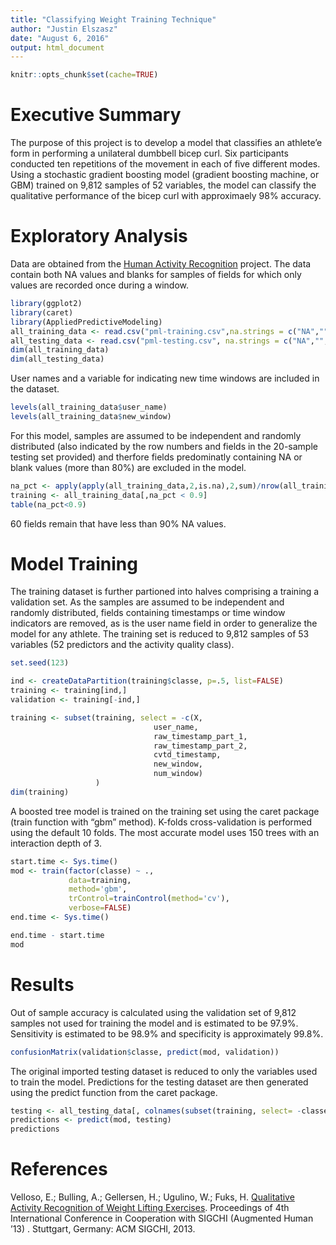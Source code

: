 ```yaml
---
title: "Classifying Weight Training Technique"
author: "Justin Elszasz"
date: "August 6, 2016"
output: html_document
---
```

```r
knitr::opts_chunk$set(cache=TRUE)
```

# Executive Summary

The purpose of this project is to develop a model that classifies an athlete'e form in performing a unilateral dumbbell bicep curl.  Six participants conducted ten repetitions of the movement in each of five different modes.  Using a stochastic gradient boosting model (gradient boosting machine, or GBM) trained on 9,812 samples of 52 variables, the model can classify the qualitative performance of the bicep curl with approximaely 98% accuracy.

# Exploratory Analysis

Data are obtained from the [Human Activity Recognition](http://groupware.les.inf.puc-rio.br/har) project.  The data contain both NA values and blanks for samples of fields for which only values are recorded once during a window. 


```r
library(ggplot2)
library(caret)
library(AppliedPredictiveModeling)
all_training_data <- read.csv("pml-training.csv",na.strings = c("NA","","#DIV/0!"))
all_testing_data <- read.csv("pml-testing.csv", na.strings = c("NA","","#DIV/0!"))
dim(all_training_data)
dim(all_testing_data)
```

User names and a variable for indicating new time windows are included in the dataset.

```r
levels(all_training_data$user_name)
levels(all_training_data$new_window)
```

For this model, samples are assumed to be independent and randomly distributed (also indicated by the row numbers and fields in the 20-sample testing set provided) and therfore fields predominatly containing NA or blank values (more than 80%) are excluded in the model.  

```r
na_pct <- apply(apply(all_training_data,2,is.na),2,sum)/nrow(all_training_data)
training <- all_training_data[,na_pct < 0.9]
table(na_pct<0.9)
```

60 fields remain that have less than 90% NA values.

# Model Training
The training dataset is further partioned into halves comprising a training a validation set.  As the samples are assumed to be independent and randomly distributed, fields containing timestamps or time window indicators are removed, as is the user name field in order to generalize the model for any athlete.  The training set is reduced to 9,812 samples of 53 variables (52 predictors and the activity quality class).  

```r
set.seed(123)

ind <- createDataPartition(training$classe, p=.5, list=FALSE)
training <- training[ind,]
validation <- training[-ind,]

training <- subset(training, select = -c(X,
                                user_name,
                                raw_timestamp_part_1,
                                raw_timestamp_part_2,
                                cvtd_timestamp,
                                new_window,
                                num_window)
                   )
dim(training)
```

A boosted tree model is trained on the training set using the caret package (train function with "gbm" method).  K-folds cross-validation is performed using the default 10 folds.  The most accurate model uses 150 trees with an interaction depth of 3.

```r
start.time <- Sys.time()
mod <- train(factor(classe) ~ ., 
             data=training,
             method='gbm',
             trControl=trainControl(method='cv'),
             verbose=FALSE)
end.time <- Sys.time()
```

```r
end.time - start.time
mod
```

# Results

Out of sample accuracy is calculated using the validation set of 9,812 samples not used for training the model and is estimated to be 97.9%.  Sensitivity is estimated to be 98.9% and specificity is approximately 99.8%.  

```r
confusionMatrix(validation$classe, predict(mod, validation))
```

The original imported testing dataset is reduced to only the variables used to train the model.  Predictions for the testing dataset are then generated using the predict function from the caret package.

```r
testing <- all_testing_data[, colnames(subset(training, select= -classe))]
predictions <- predict(mod, testing)
predictions
```

# References

Velloso, E.; Bulling, A.; Gellersen, H.; Ugulino, W.; Fuks, H. [Qualitative Activity Recognition of Weight Lifting Exercises](http://groupware.les.inf.puc-rio.br/public/papers/2013.Velloso.QAR-WLE.pdf). Proceedings of 4th International Conference in Cooperation with SIGCHI (Augmented Human '13) . Stuttgart, Germany: ACM SIGCHI, 2013.


